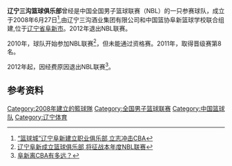 '''辽宁三沟篮球俱乐部'''曾经是中国全国男子篮球联赛（NBL）的一只参赛球队，成立于2008年6月27日<ref>[http://sports.enorth.com.cn/system/2008/07/04/003502097.shtml “篮球城”辽宁阜新建立职业俱乐部 立志冲击CBA]</ref>,由辽宁三沟酒业集团有限公司和中国篮协阜新篮球学校联合组建,位于[[辽宁省|辽宁省]][[阜新市|阜新市]]。2012年退出NBL联赛。

2010年，球队开始参加NBL联赛<ref>[http://sports.163.com/10/0211/17/5V8P8P3000052UUC.html 辽宁阜新成立篮球俱乐部 将征战本年度NBL联赛]</ref>，但未能通过资格赛。2011年，取得晋级赛第8名。

2012年起，因经费原因退出NBL联赛<ref>[http://news.ifeng.com/gundong/detail_2012_11/29/19642666_0.shtml 阜新离CBA有多远？]</ref>。

==参考资料==
{{reflist}}

{{全国男子篮球联赛}}
[[Category:2008年建立的籃球隊|Category:2008年建立的籃球隊]]
[[Category:全国男子篮球联赛|Category:全国男子篮球联赛]]
[[Category:中国篮球队|Category:中国篮球队]]
[[Category:辽宁体育|Category:辽宁体育]]